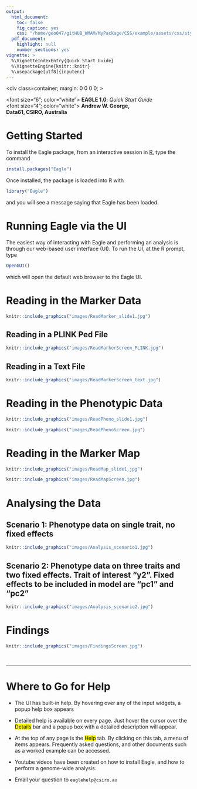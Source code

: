 ```yaml
---
output:
  html_document:
    toc: false
    fig_caption: yes
    css: "/home/geo047/gitHUB_WMAM/MyPackage/CSS/example/assets/css/styles.css"
  pdf_document:
    highlight: null
    number_sections: yes
vignette: >
  %\VignetteIndexEntry{Quick Start Guide}
  %\VignetteEngine{knitr::knitr}
  %\usepackage[utf8]{inputenc}
---
```

<head>
<meta charset=utf-8>
<meta http-equiv=X-UA-Compatible content="IE=edge">
<title>One-column fixed-width responsive layout</title>
<meta name=viewport content="width=device-width, initial-scale=1">
<meta name=Description lang=en content="ADD SITE DESCRIPTION">
<meta name=author content="ADD AUTHOR INFORMATION">
<meta name=robots content="index, follow">
</head>
<body>
<div class=container; margin: 0 0 0 0; >
<div class=header >
<font size="6"; color="white"> <b>EAGLE 1.0</b>: <i>Quick Start Guide</i> </font>
<br>
<font size="4"; color="white">  <b>  Andrew W. George, </b>  <br>
<b> Data61, CSIRO, Australia </b> </font>
</div>
<div class=content>
<div class=main>

<h1><b> Getting Started </b> </h1>
<p>


To install the Eagle package, from an interactive session in  [R](https://www.r-project.org/about.html),  type the command
```r
install.packages("Eagle")
```

Once installed, the package is loaded into R with  
```r
library("Eagle")
```

</p>

<p>
and you  will see a message saying that Eagle has been loaded. 
</p>

<h1> <b> Running Eagle via the UI </b> </h1>
<p>
The easiest way of interacting with Eagle and performing an analysis is through our web-based user interface (UI).  To run the UI, at the R prompt, type

```r
OpenGUI()
```
</p>
<p>
which will open the default web browser to the Eagle UI. 
</p>


<h1><b> Reading in the Marker Data </b></h1>


```r
knitr::include_graphics("images/ReadMarker_slide1.jpg")
```


<h2>Reading in a PLINK Ped File</h2>

```r
knitr::include_graphics("images/ReadMarkerScreen_PLINK.jpg")
```


<h2>Reading in a Text File</h2>

```r
knitr::include_graphics("images/ReadMarkerScreen_text.jpg")
```


<h1><b> Reading in the Phenotypic Data </b></h1>

```r
knitr::include_graphics("images/ReadPheno_slide1.jpg")
```

```r
knitr::include_graphics("images/ReadPhenoScreen.jpg")
```

<h1><b> Reading in the Marker Map </b></h1>

```r
knitr::include_graphics("images/ReadMap_slide1.jpg")
```

```r
knitr::include_graphics("images/ReadMapScreen.jpg")
```




<h1><b> Analysing the Data </b></h1>

<h2>Scenario 1: Phenotype data on single trait, no fixed effects</h2> 
```r
knitr::include_graphics("images/Analysis_scenario1.jpg")
```


<h2>Scenario 2: Phenotype data on three traits and two fixed effects. Trait of interest "y2". Fixed effects to be included in model are "pc1" and "pc2" </h2>
```r
knitr::include_graphics("images/Analysis_scenario2.jpg")
```



<h1><b> Findings </b></h1>


```r
knitr::include_graphics("images/FindingsScreen.jpg")
```

<br>
<hr>
<h1><b>Where to Go for Help</b></h1>
<ul>
<li><p>The UI has built-in help. By hovering over any of the input widgets, a popup help box appears</p>  </li>
<li><p> Detailed help is available on every page. Just hover the cursor over the <mark>Details</mark> bar and 
a popup box with a detailed description will appear.</p></li>
<li><p>At the top of any page is the <mark>Help</mark> tab. By clicking on this tab, a menu of items appears. 
Frequently asked questions, and other documents such as a worked example can be accessed.</p>  </li>
<li> <p>Youtube videos have been created on how to install Eagle, and how to perform a genome-wide analysis.
<li><p> Email your question to <code>eaglehelp@csiro.au</code> </p></li>
</p> </ul>
</p>


